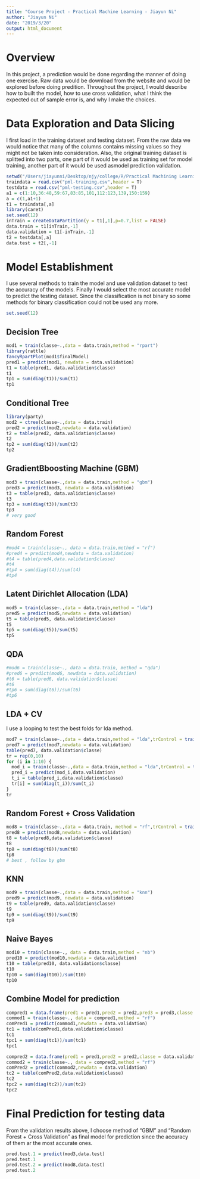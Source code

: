 ```yaml
---
title: "Course Project - Practical Machine Learning - Jiayun Ni"
author: "Jiayun Ni"
date: "2019/3/20"
output: html_document
---
```


# Overview
In this project, a prediction would be done regarding the manner of doing one exercise. Raw data would be download from the website and would be explored before doing predition. Throughout the project, I would describe how to built the model, how to use cross validation, what I think the expected out of sample error is, and why I make the choices.

# Data Exploration and Data Slicing
I first load in the training dataset and testing dataset. From the raw data we would notice that many of the columns contains missing values so they might not be taken into consideration. Also, the original training dataset is splitted into two parts, one part of it would be used as training set for model training, another part of it would be used asmodel prediction validation.
```r
setwd("/Users/jiayunni/Desktop/njy/college/R/Practical Machining Learning")
traindata = read.csv("pml-training.csv",header = T)
testdata = read.csv("pml-testing.csv",header = T)
a1 = c(1:10,36:48,59:67,83:85,101,112:123,139,150:159)
a = c(1,a1+1)
t1 = traindata[,a]
library(caret)
set.seed(12)
inTrain = createDataPartition(y = t1[,1],p=0.7,list = FALSE)
data.train = t1[inTrain,-1]
data.validation = t1[-inTrain,-1]
t2 = testdata[,a]
data.test = t2[,-1]
```

# Model Establishment
I use several methods to train the model and use validation dataset to test the accuracy of the models. Finally I would select the most accurate model to predict the testing dataset. Since the classification is not binary so some methods for binary classification could not be used any more.
```r
set.seed(12)
```
## Decision Tree
```r
mod1 = train(classe~.,data = data.train,method = "rpart")
library(rattle)
fancyRpartPlot(mod1$finalModel)
pred1 = predict(mod1, newdata = data.validation)
t1 = table(pred1, data.validation$classe)
t1
tp1 = sum(diag(t1))/sum(t1)
tp1
```
## Conditional Tree
```r
library(party)
mod2 = ctree(classe~.,data = data.train)
pred2 = predict(mod2,newdata = data.validation)
t2 = table(pred2, data.validation$classe)
t2
tp2 = sum(diag(t2))/sum(t2)
tp2
```
## GradientBboosting Machine (GBM)
```r
mod3 = train(classe~.,data = data.train,method = "gbm")
pred3 = predict(mod3, newdata = data.validation)
t3 = table(pred3, data.validation$classe)
t3
tp3 = sum(diag(t3))/sum(t3)
tp3
# very good
```
## Random Forest
```r
#mod4 = train(classe~., data = data.train,method = "rf")
#pred4 = predict(mod4,newdata = data.validation)
#t4 = table(pred4,data.validation$classe)
#t4
#tp4 = sum(diag(t4))/sum(t4)
#tp4
```
## Latent Dirichlet Allocation (LDA)
```r
mod5 = train(classe~.,data = data.train,method = "lda")
pred5 = predict(mod5,newdata = data.validation)
t5 = table(pred5, data.validation$classe)
t5
tp5 = sum(diag(t5))/sum(t5)
tp5
```
## QDA 
```r
#mod6 = train(classe~., data = data.train, method = "qda")
#pred6 = predict(mod6, newdata = data.validation)
#t6 = table(pred6, data.validation$classe)
#t6
#tp6 = sum(diag(t6))/sum(t6)
#tp6
```
## LDA + CV
I use a looping to test the best folds for lda method.
```r
mod7 = train(classe~.,data = data.train,method = "lda",trControl = trainControl(method = "cv"),number = 3)
pred7 = predict(mod7,newdata = data.validation)
table(pred7, data.validation$classe)
tr = rep(0,10)
for (i in 1:10) {
  mod_i = train(classe~.,data = data.train,method = "lda",trControl = trainControl(method = "cv"),number = i)
  pred_i = predict(mod_i,data.validation)
  t_i = table(pred_i,data.validation$classe)
  tr[i] = sum(diag(t_i))/sum(t_i)
}
tr
```
## Random Forest + Cross Validation
```r
mod8 = train(classe~.,data = data.train, method = "rf",trControl = trainControl(method = "cv"),number = 3)
pred8 = predict(mod8,newdata = data.validation)
t8 = table(pred8,data.validation$classe)
t8
tp8 = sum(diag(t8))/sum(t8)
tp8
# best , follow by gbm
```
## KNN
```r
mod9 = train(classe~.,data = data.train,method = "knn")
pred9 = predict(mod9, newdata = data.validation)
t9 = table(pred9, data.validation$classe)
t9
tp9 = sum(diag(t9))/sum(t9)
tp9
```
## Naive Bayes
```r
mod10 = train(classe~., data = data.train,method = "nb")
pred10 = predict(mod10,newdata = data.validation)
t10 = table(pred10, data.validation$classe)
t10
tp10 = sum(diag(t10))/sum(t10)
tp10
```
## Combine Model for prediction
```r
compred1 = data.frame(pred1 = pred1,pred2 = pred2,pred3 = pred3,classe = data.validation$classe)
commod1 = train(classe~., data = compred1,method = "rf")
comPred1 = predict(commod1,newdata = data.validation)
tc1 = table(comPred1,data.validation$classe)
tc1
tpc1 = sum(diag(tc1))/sum(tc1)
tpc1

compred2 = data.frame(pred1 = pred1,pred2 = pred2,classe = data.validation$classe)
commod2 = train(classe~., data = compred2,method = "rf")
comPred2 = predict(commod2,newdata = data.validation)
tc2 = table(comPred2,data.validation$classe)
tc2
tpc2 = sum(diag(tc2))/sum(tc2)
tpc2


```

# Final Prediction for testing data
From the validation results above, I choose method of "GBM" and "Random Forest + Cross Validation" as final model for prediction since the accuracy of them ar the most accurate ones.
```r
pred.test.1 = predict(mod3,data.test)
pred.test.1
pred.test.2 = predict(mod8,data.test)
pred.test.2


```
